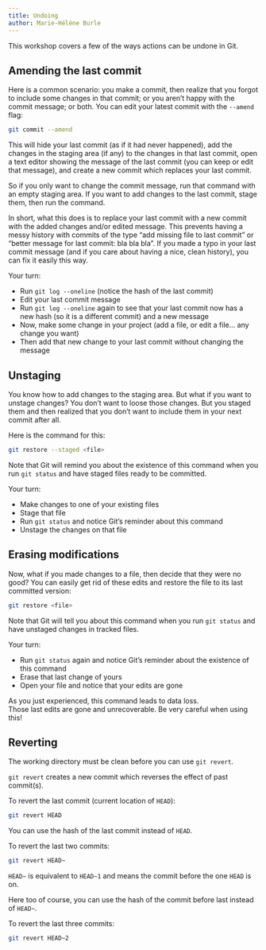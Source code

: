 ```yaml
---
title: Undoing
author: Marie-Hélène Burle
---
```


:::{.def}

This workshop covers a few of the ways actions can be undone in Git.

:::

## Amending the last commit

Here is a common scenario: you make a commit, then realize that you forgot to include some changes in that commit; or you aren't happy with the commit message; or both. You can edit your latest commit with the `--amend` flag:

```.bash
git commit --amend
```

This will hide your last commit (as if it had never happened), add the changes in the staging area (if any) to the changes in that last commit, open a text editor showing the message of the last commit (you can keep or edit that message), and create a new commit which replaces your last commit.

So if you only want to change the commit message, run that command with an empty staging area. If you want to add changes to the last commit, stage them, then run the command.

In short, what this does is to replace your last commit with a new commit with the added changes and/or edited message. This prevents having a messy history with commits of the type "add missing file to last commit" or "better message for last commit: bla bla bla". If you made a typo in your last commit message (and if you care about having a nice, clean history), you can fix it easily this way.

:::{.exo}

:::{.yourturn}

Your turn:

:::

- Run `git log --oneline` (notice the hash of the last commit)
- Edit your last commit message
- Run `git log --oneline` again to see that your last commit now has a new hash (so it is a different commit) and a new message
- Now, make some change in your project (add a file, or edit a file... any change you want)
- Then add that new change to your last commit without changing the message

:::

## Unstaging

You know how to add changes to the staging area. But what if you want to unstage changes? You don't want to loose those changes. But you staged them and then realized that you don't want to include them in your next commit after all.

Here is the command for this:

```.bash
git restore --staged <file>
```

:::{.note}

Note that Git will remind you about the existence of this command when you run `git status` and have staged files ready to be committed.

:::

:::{.exo}

:::{.yourturn}

Your turn:

:::

- Make changes to one of your existing files
- Stage that file
- Run `git status` and notice Git's reminder about this command
- Unstage the changes on that file

:::

## Erasing modifications

Now, what if you made changes to a file, then decide that they were no good? You can easily get rid of these edits and restore the file to its last committed version:

```.bash
git restore <file>
```

:::{.note}

Note that Git will tell you about this command when you run `git status` and have unstaged changes in tracked files.

:::

:::{.exo}

:::{.yourturn}

Your turn:

:::

- Run `git status` again and notice Git's reminder about the existence of this command
- Erase that last change of yours
- Open your file and notice that your edits are gone

:::

:::{.emph}

As you just experienced, this command leads to data loss. \
Those last edits are gone and unrecoverable. Be very careful when using this!

:::

## Reverting

:::{.note}

The working directory must be clean before you can use `git revert`.

:::

`git revert` creates a new commit which reverses the effect of past commit(s).

:::{.example}

To revert the last commit (current location of `HEAD`):

:::

```.bash
git revert HEAD
```

:::{.note}

You can use the hash of the last commit instead of `HEAD`.

:::

:::{.example}

To revert the last two commits:

:::

```.bash
git revert HEAD~
```

:::{.note}

`HEAD~` is equivalent to `HEAD~1` and means the commit before the one `HEAD` is on.

Here too of course, you can use the hash of the commit before last instead of `HEAD~`.

:::

:::{.example}

To revert the last three commits:

:::

```.bash
git revert HEAD~2
```
